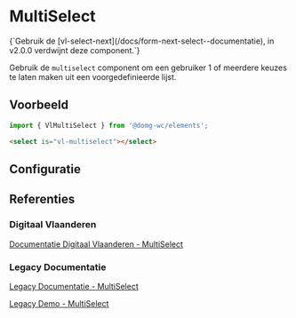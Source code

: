 
# MultiSelect

 <Alert title="Deprecated">
    {`Gebruik de [vl-select-next](/docs/form-next-select--documentatie), in v2.0.0 verdwijnt deze component.`}
 </Alert>

Gebruik de `multiselect` component om een gebruiker 1 of meerdere keuzes te laten maken uit een voorgedefinieerde lijst.

## Voorbeeld

```js
import { VlMultiSelect } from '@domg-wc/elements';
```

```html
<select is="vl-multiselect"></select>
```

<Canvas of={VlMultiSelectStories.MultiselectDefault} />


## Configuratie

<ArgTypes of={VlMultiSelectStories.MultiselectDefault} />


## Referenties

### Digitaal Vlaanderen

[Documentatie Digitaal Vlaanderen - MultiSelect](https://overheid.vlaanderen.be/webuniversum/v3/documentation/forms/vl-ui-multiselect)

### Legacy Documentatie

[Legacy Documentatie - MultiSelect](https://webcomponenten.omgeving.vlaanderen.be/doc/VlMultiSelect.html)

[Legacy Demo - MultiSelect](https://webcomponenten.omgeving.vlaanderen.be/demo/vl-multiselect.html)
